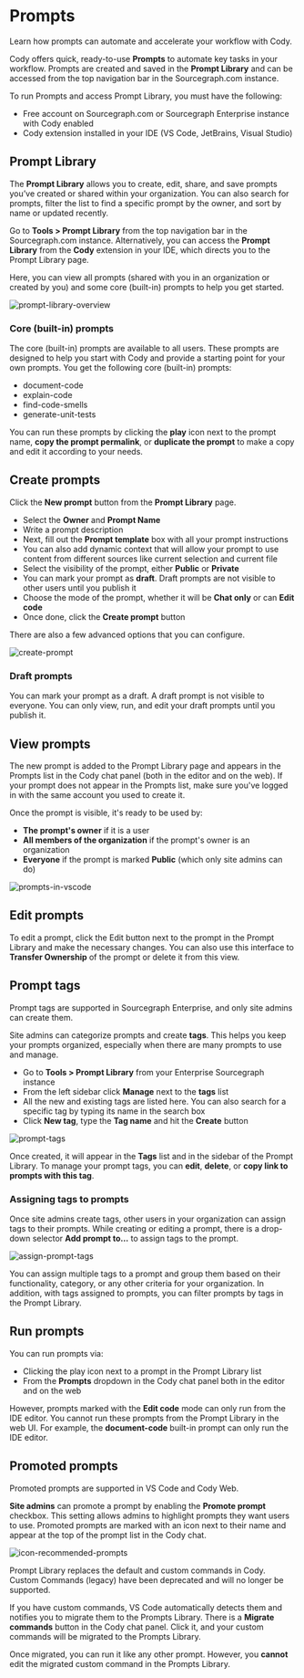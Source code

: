 # Prompts

<p className="subtitle">Learn how prompts can automate and accelerate your workflow with Cody.</p>

Cody offers quick, ready-to-use **Prompts** to automate key tasks in your workflow. Prompts are created and saved in the **Prompt Library** and can be accessed from the top navigation bar in the Sourcegraph.com instance.

To run Prompts and access Prompt Library, you must have the following:

- Free account on Sourcegraph.com or Sourcegraph Enterprise instance with Cody enabled
- Cody extension installed in your IDE (VS Code, JetBrains, Visual Studio)

## Prompt Library

The **Prompt Library** allows you to create, edit, share, and save prompts you’ve created or shared within your organization. You can also search for prompts, filter the list to find a specific prompt by the owner, and sort by name or updated recently.

Go to **Tools > Prompt Library** from the top navigation bar in the Sourcegraph.com instance. Alternatively, you can access the **Prompt Library** from the **Cody** extension in your IDE, which directs you to the Prompt Library page.

Here, you can view all prompts (shared with you in an organization or created by you) and some core (built-in) prompts to help you get started.

![prompt-library-overview](https://storage.googleapis.com/sourcegraph-assets/Docs/prompt-library-overview-1124.png)

### Core (built-in) prompts

The core (built-in) prompts are available to all users. These prompts are designed to help you start with Cody and provide a starting point for your own prompts. You get the following core (built-in) prompts:

- document-code
- explain-code
- find-code-smells
- generate-unit-tests

You can run these prompts by clicking the **play** icon next to the prompt name, **copy the prompt permalink**, or **duplicate the prompt** to make a copy and edit it according to your needs.

## Create prompts

Click the **New prompt** button from the **Prompt Library** page.

- Select the **Owner** and **Prompt Name**
- Write a prompt description
- Next, fill out the **Prompt template** box with all your prompt instructions
- You can also add dynamic context that will allow your prompt to use content from different sources like current selection and current file
- Select the visibility of the prompt, either **Public** or **Private**
- You can mark your prompt as **draft**. Draft prompts are not visible to other users until you publish it
- Choose the mode of the prompt, whether it will be **Chat only** or can **Edit code**
- Once done, click the **Create prompt** button

There are also a few advanced options that you can configure.

![create-prompt](https://storage.googleapis.com/sourcegraph-assets/Docs/create-prompt-1124-2.png)

### Draft prompts

You can mark your prompt as a draft. A draft prompt is not visible to everyone. You can only view, run, and edit your draft prompts until you publish it.

## View prompts

The new prompt is added to the Prompt Library page and appears in the Prompts list in the Cody chat panel (both in the editor and on the web). If your prompt does not appear in the Prompts list, make sure you've logged in with the same account you used to create it.

Once the prompt is visible, it's ready to be used by:

- **The prompt's owner** if it is a user
- **All members of the organization** if the prompt's owner is an organization
- **Everyone** if the prompt is marked **Public** (which only site admins can do)

![prompts-in-vscode](https://storage.googleapis.com/sourcegraph-assets/Docs/prompts-in-vscode-1124.png)

## Edit prompts

To edit a prompt, click the Edit button next to the prompt in the Prompt Library and make the necessary changes. You can also use this interface to **Transfer Ownership** of the prompt or delete it from this view.

## Prompt tags

<Callout type="info">Prompt tags are supported in Sourcegraph Enterprise, and only site admins can create them.</Callout>

Site admins can categorize prompts and create **tags**. This helps you keep your prompts organized, especially when there are many prompts to use and manage.

- Go to **Tools > Prompt Library** from your Enterprise Sourcegraph instance
- From the left sidebar click **Manage** next to the **tags** list
- All the new and existing tags are listed here. You can also search for a specific tag by typing its name in the search box
- Click **New tag**, type the **Tag name** and hit the **Create** button

![prompt-tags](https://storage.googleapis.com/sourcegraph-assets/Docs/prompts-tags.png)

Once created, it will appear in the **Tags** list and in the sidebar of the Prompt Library. To manage your prompt tags, you can **edit**, **delete**, or **copy link to prompts with this tag**.

### Assigning tags to prompts

Once site admins create tags, other users in your organization can assign tags to their prompts. While creating or editing a prompt, there is a drop-down selector **Add prompt to...** to assign tags to the prompt.

![assign-prompt-tags](https://storage.googleapis.com/sourcegraph-assets/Docs/assign-prompt-tags.png)

You can assign multiple tags to a prompt and group them based on their functionality, category, or any other criteria for your organization. In addition, with tags assigned to prompts, you can filter prompts by tags in the Prompt Library.

## Run prompts

You can run prompts via:

- Clicking the play icon next to a prompt in the Prompt Library list
- From the **Prompts** dropdown in the Cody chat panel both in the editor and on the web

However, prompts marked with the **Edit code** mode can only run from the IDE editor. You cannot run these prompts from the Prompt Library in the web UI. For example, the **document-code** built-in prompt can only run the IDE editor.

## Promoted prompts

<Callout type="note">Promoted prompts are supported in VS Code and Cody Web.</Callout>

**Site admins** can promote a prompt by enabling the **Promote prompt** checkbox. This setting allows admins to highlight prompts they want users to use. Promoted prompts are marked with an icon next to their name and appear at the top of the prompt list in the Cody chat.

![icon-recommended-prompts](https://storage.googleapis.com/sourcegraph-assets/Docs/recommended-prompts-icon-1124.png)

<Accordion title="Migrate custom commands to Prompts Library">

<Callout type="note">Prompt Library replaces the default and custom commands in Cody. Custom Commands (legacy) have been deprecated and will no longer be supported.</Callout>

If you have custom commands, VS Code automatically detects them and notifies you to migrate them to the Prompts Library. There is a **Migrate commands** button in the Cody chat panel. Click it, and your custom commands will be migrated to the Prompts Library.

Once migrated, you can run it like any other prompt. However, you **cannot** edit the migrated custom command in the Prompts Library.

</Accordion>
